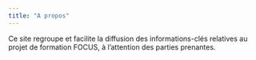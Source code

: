 ```yaml
---
title: "A propos"
---
```


Ce site regroupe et facilite la diffusion des informations-clés relatives au projet de formation FOCUS, à l'attention des parties prenantes.

